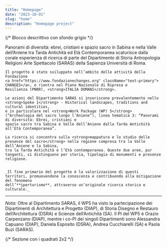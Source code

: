 ```yaml
---
title: "Homepage"
date: "2023-10-01"
slug: "home"
description: "Homepage project"
---
```




<LogoBar />

{/* Blocco descrittivo con sfondo grigio */}
<Col md={12}>
<div className="bg-light p-4 rounded shadow-sm text-center">
  <p className="lead fw-bold">Panorami di diversità: ebrei, cristiani e spazio sacro in Sabina e nella Valle dell’Aniene tra Tarda Antichità ed Età Contemporanea
    scaturisce dalla corale esperienza di ricerca di parte del Dipartimento di Storia Antropologia Religioni Arte Spettacolo (SARAS) 
    della Sapienza Università di Roma.</p>

    Il progetto è stato sviluppato nell’ambito delle attività della Fondazione
    <a href="https://www.fondazionechanges.org" className="text-primary"> CHANGES</a>, e rientra nel Piano Nazionale di Ripresa e
    Resilienza (PNRR), <strong>ITALIA DOMANI</strong>.

    Le azioni del Dipartimento SARAS si inseriscono prevalentemente nello <strong>Spoke 1</strong> - Historical landscapes, traditions and cultural identities, 
    e in particolare nel <strong>Work Package (WP) 5</strong> (“Archeologia del sacro lungo l’Aniene”), linea tematica 3: “Panorami di diversità: Ebrei, cristiani e 
    spazio sacro tra Sabina e Valle dell’Aniene dalla Tarda Antichità all’Età Contemporanea”.

    La ricerca si concentra sulla <strong>mappatura e lo studio delle presenze del sacro</strong> nella regione compresa tra la Valle dell’Aniene e la Sabina, 
    tra la Tarda Antichità e l’Età contemporanea. Queste due aree, pur tangenti, si distinguono per storia, tipologia di monumenti e presenze religiose.

  
    _Il fine primario del progetto è la valorizzazione di questi territori, promuovendone la conoscenza e contribuendo alla mitigazione del fenomeno 
    dell’**iperturismo**, attraverso un’originale ricerca storica e culturale._

  <hr className="my-3" />

  <p className="small text-muted"><em>Nota:</em> Oltre al Dipartimento SARAS, il WP5 ha visto la partecipazione dei Dipartimenti di Architettura e Progetto (DIAP), di Storia Disegno e Restauro dell’Architettura (DSRA) 
    e Scienze dell’Antichità (SA). Il PI del WP5 è Orazio Carpenzano (DIAP), mentre i co-PI dei singoli Dipartimenti sono Alessandra Capuano (DIAP), Daniela Esposito (DSRA), 
    Andrea Cucchiarelli (SA) e Paola Buzi (SARAS).</p>
</div>
</Col>

{/* Sezione con i quadrati 2x2 */}
<Container className="mt-5">
  <Row className="row-settore-home">
    <Col md={6}>
      <FormatCard 
        title="Atlante della Sabina"
        subtitle="Esplora la mappa interattiva"
        link="/atlante/"
        image="/images/atlante.jpg"
        titleColor="#FFFFFF"
        subtitleColor="#FFFFFF"
      />
    </Col>
    <Col md={6}>
      <FormatCard 
        title="Personaggi Storici"
        subtitle="Scopri le figure storiche della Sabina"
        link="/personaggi/"
        image="/images/personaggi.jpg"
      />
    </Col>
  </Row>

  <Row className="row-settore-home mt-4">
    <Col md={6}>
      <FormatCard 
        title="Pubblicazioni"
        link="/pubblicazioni/"
        image="/images/credits.svg"
        titleColor="#4A4A4A"
      />
    </Col>
    <Col md={6}>
      <FormatCard 
        title="Credits"
        subtitle="Chi ha contribuito al progetto"
        link="/crediti/"
        image="/images/credits.jpg"
        titleColor="#000000"
        subtitleColor="#000000"
      />
    </Col>
  </Row>
</Container>
